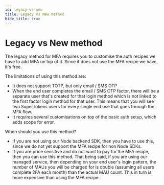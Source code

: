 ```yaml
---
id: legacy-vs-new
title: Legacy vs New method
hide_title: true
---
```



# Legacy vs New method

The legacy method for MFA requires you to customise the auth recipes we have to add MFA on top of it. Since it does not use the MFA recipe we have, it's free.

The limitations of using this method are:
- It does not support TOTP, but only email / SMS OTP
- When the end user completes the email / SMS OTP factor, there will be a separate user that's created for that login method which is not linked to the first factor login method for that user. This means that you will see two SuperTokens users for every single end use that goes through the MFA flow.
- It requires several customisations on top of the basic auth setup, which adds scope for error.

When should you use this method?
- If you are not using our Node backend SDK, then you have to use this, since we do not yet support the MFA recipe for non Node SDKs.
- If you are price sensitive and do not want to pay for the MFA recipe, then you can use this method. That being said, if you are using our managed service, then depending on your end user's login pattern, the number of MAUs you will be charged for is double (assuming all users complete 2FA each month) than the actual MAU count. This in turn is more expensive than using the MFA recipe.